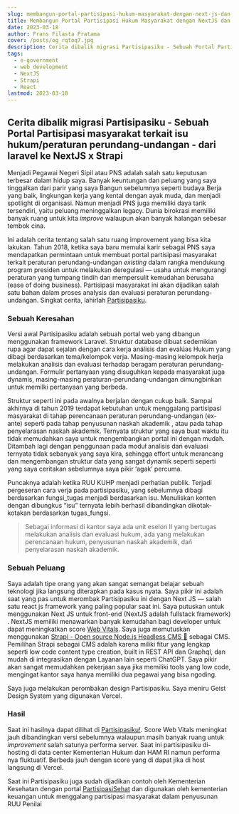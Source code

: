 ```yaml
---
slug: membangun-portal-partisipasi-hukum-masyarakat-dengan-next-js-dan-strapi
title: Membangun Portal Partisipasi Hukum Masyarakat dengan NextJS dan Strapi
date: 2023-03-18
author: Frans Filasta Pratama
cover: /posts/og_rqtoq7.jpg
description: Cerita dibalik migrasi Partisipasiku - Sebuah Portal Partisipasi masyarakat terkait isu hukum/peraturan perundang-undangan - dari laravel ke NextJS x Strapi
tags:
  - e-government
  - web development
  - NextJS
  - Strapi
  - React
lastmod: 2023-03-18
---
```


## Cerita dibalik migrasi Partisipasiku - Sebuah Portal Partisipasi masyarakat terkait isu hukum/peraturan perundang-undangan - dari laravel ke NextJS x Strapi

Menjadi Pegawai Negeri Sipil atau PNS adalah salah satu keputusan terbesar dalam hidup saya. Banyak keuntungan dan peluang yang saya tinggalkan dari parir yang saya Bangun sebelumnya seperti budaya Berja yang baik, lingkungan kerja yang kental dengan ayak muda, dan menjadi spotlight di organisasi. Namun menjadi PNS juga memiliki daya tarik tersendiri, yaitu peluang meninggalkan legacy. Dunia birokrasi memiliki banyak ruang untuk kita _improve_ walaupun akan banyak halangan sebesar tembok cina.

Ini adalah cerita tentang salah satu ruang improvement yang bisa kita lakukan. Tahun 2018, ketika saya baru memulai karir sebagai PNS saya mendapatkan permintaan untuk membuat portal partisipasi masyarakat terkait peraturan perundang-undangan _existing_ dalam rangka mendukung program presiden untuk melakukan deregulasi — usaha untuk mengurangi peraturan yang tumpang tindih dan mempersulit kemudahan berusaha (ease of doing business). Partisipasi masyarakat ini akan dijadikan salah satu bahan dalam proses analysis dan evaluasi peraturan perundang-undangan. Singkat cerita, lahirlah [Partisipasiku](https://partisipasiku.bphn.go.id).

### Sebuah Keresahan

Versi awal Partisipasiku adalah sebuah portal web yang dibangun menggunakan framework Laravel. Struktur database dibuat sedemikian rupa agar dapat sejalan dengan cara kerja análisis dan evalúas Hukum yang dibagi berdasarkan tema/kelompok verja. Masing-masing kelompok herja melakukan analisis dan evaluasi terhadap beragam peraturan perundang-undangan. Formulir pertanyaan yang disuguhkan kepada masyarakat juga dynamis, masing-masing peraturan-perundang-undangan dimungbinkan untuk memilki pertanyaan yang berbeda.

Struktur seperti ini pada awalnya berjalan dengan cukup baik. Sampai akhirnya di tahun 2019 terdapat kebutuhan untuk menggalang partisipasi masyarakat di tahap perencanaan peraturan perundang-undangan (ex-ante) seperti pada tahap penyusunan naskah akademik , atau pada tahap penyelarasan naskah akademik. Ternyata struktur yang saya buat waktu itu tidak memudahkan saya untuk mengembangkan portal ini dengan mudah. Ditambah lagi dengan penggunaan pada moduł analisis dań evaluasi ternyata tidak sebanyak yang saya kira, sehingga effort untuk merancang dan mengembangan struktur data yang sangat dynamik seperti seperti yang saya ceritakan sebelumnya saya pikir ‘agak’ percuma.

Puncaknya adalah ketika RUU KUHP menjadi perhatian publik. Terjadi pergeseran cara verja pada partisipasiku, yang sebelumnya dibagi berdasarkan fungsi_tugas menjadi berdasarkan isu. Menuliskan konten dengan dibungkus “isu” ternyata lebih berhasil dibandingkan dikotak-kotakan berdasarkan tugas_fungsi.

> Sebagai informasi di kantor saya ada unit eselon II yang bertugas melakukan analisis dan evaluasi hukum, ada yang melakukan perencanaan hukum, penyusunan naskah akademik, dań penyelarasan naskah akademik.

### Sebuah Peluang

Saya adalah tipe orang yang akan sangat semangat belajar sebuah teknologi jika langsung diterapkan pada kasus nyata. Saya pikir ini adalah saat yang pas untuk merombak Partisipasiku ini dengan Next JS — salah satu react js framework yang paling popular saat ini. Saya putuskan untuk menggunakan Next JS untuk front-end (NextJS adalah fullstack framework) . NextJS memiliki menawarkan banyak kemudahan bagi developer untuk dapat meningkatkan score [Web Vitals](https://web.dev/vitals/). Saya juga memutuskan menggunakan [Strapi - Open source Node.js Headless CMS 🚀](https://strapi.io/) sebagai CMS. Pemilihan Strapi sebagai CMS adalah karena miliki fitur yang lengkap seperti low code content type creation, built in REST API dan Graphql, dan mudah di integrasikan dengan Layanan lain seperti ChatGPT. Saya pikir akan sangat memudahkan pekerjaan saya jika memiliki tools yang low code, mengingat kantor saya hanya memiliki dua pegawai yang bisa ngoding.

Saya juga melakukan perombakan design Partisipasiku. Saya meniru Geist Design System yang digunakan Vercel.

### Hasil

Saat ini hasilnya dapat dilihat di [Partisipasiku!](http://partisipasiku.bphn.go.id). Score Web Vitals meningkat jauh dibandingkan versi sebelumnya walaupun masih banyak ruang untuk _improvement_ salah satunya performa server. Saat ini partisipasiku di-hosting di data center Kementerian Hukum dan HAM RI namun performa nya fluktuatif. Berbeda jauh dengan score yang di dapat jika di host langsung di Vercel.

Saat ini Partisipasiku juga sudah dijadikan contoh oleh Kementerian Kesehatan dengan portal [PartisipasiSehat](https://partisipasisehat.kemkes.go.id/) dan digunakan oleh kementerian keuangan untuk menggalang partisipasi masyarakat dalam penyusunan RUU Penilai
